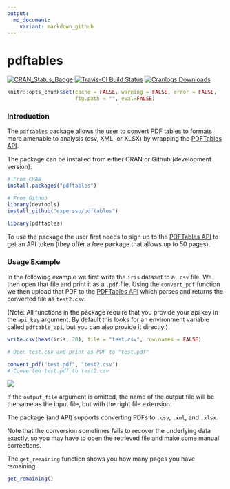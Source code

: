 ```yaml
---
output:
  md_document:
    variant: markdown_github
---
```


# pdftables

[![CRAN_Status_Badge](http://www.r-pkg.org/badges/version/pdftables)](http://cran.r-project.org/web/packages/pdftables)
[![Travis-CI Build Status](https://travis-ci.org/expersso/pdftables.svg?branch=master)](https://travis-ci.org/expersso/pdftables)
[![Cranlogs Downloads](http://cranlogs.r-pkg.org/badges/grand-total/pdftables)](http://cran.r-project.org/web/packages/pdftables)

```r
knitr::opts_chunk$set(cache = FALSE, warning = FALSE, error = FALSE, 
                      fig.path = "", eval=FALSE)
```

### Introduction

The `pdftables` package allows the user to convert PDF tables to formats more
amenable to analysis (csv, XML, or XLSX) by wrapping the 
[PDFTables API](https://pdftables.com).

The package can be installed from either CRAN or Github (development version):

```r
# From CRAN
install.packages("pdftables")

# From Github
library(devtools)
install_github("expersso/pdftables")

library(pdftables)
```

To use the package the user first needs to sign up to the 
[PDFTables API](https://pdftables.com/join) to get an API token (they offer a 
free package that allows up to 50 pages).

### Usage Example

In the following example we first write the `iris` dataset to a `.csv` file. We 
then open that file and print it as a `.pdf` file. Using the `convert_pdf`
function we then upload that PDF to the [PDFTables API](https://pdftables.com)
which parses and returns the converted file as `test2.csv`.

(Note: All functions in the package require that you provide your api key in the
`api_key` argument. By default this looks for an environment variable called
`pdftable_api`, but you can also provide it directly.)

```r
write.csv(head(iris, 20), file = "test.csv", row.names = FALSE)

# Open test.csv and print as PDF to "test.pdf"

convert_pdf("test.pdf", "test2.csv")
# Converted test.pdf to test2.csv
```

![](vignettes/example.png)

If the `output_file` argument is omitted, the name of the output file will be
the same as the input file, but with the right file extension.

The package (and API) supports converting PDFs to `.csv`, `.xml`, and `.xlsx`.

Note that the conversion sometimes fails to recover the underlying data exactly,
so you may have to open the retrieved file and make some manual corrections.

The `get_remaining` function shows you how many pages you have remaining.

```r
get_remaining()
```
